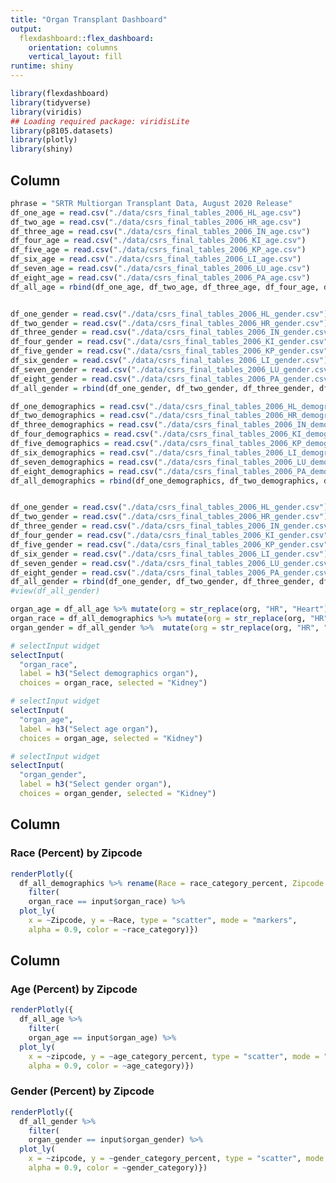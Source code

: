 ```yaml
---
title: "Organ Transplant Dashboard"
output: 
  flexdashboard::flex_dashboard:
    orientation: columns
    vertical_layout: fill
runtime: shiny
---
```


```r
library(flexdashboard)
library(tidyverse)
library(viridis)
## Loading required package: viridisLite
library(p8105.datasets)
library(plotly)
library(shiny)
```

Column {.sidebar}
-----------------------------------------------------------------------

```r
phrase = "SRTR Multiorgan Transplant Data, August 2020 Release"
df_one_age = read.csv("./data/csrs_final_tables_2006_HL_age.csv") 
df_two_age = read.csv("./data/csrs_final_tables_2006_HR_age.csv") 
df_three_age = read.csv("./data/csrs_final_tables_2006_IN_age.csv")
df_four_age = read.csv("./data/csrs_final_tables_2006_KI_age.csv")
df_five_age = read.csv("./data/csrs_final_tables_2006_KP_age.csv")
df_six_age = read.csv("./data/csrs_final_tables_2006_LI_age.csv")
df_seven_age = read.csv("./data/csrs_final_tables_2006_LU_age.csv")
df_eight_age = read.csv("./data/csrs_final_tables_2006_PA_age.csv")
df_all_age = rbind(df_one_age, df_two_age, df_three_age, df_four_age, df_five_age, df_six_age, df_seven_age, df_eight_age)


df_one_gender = read.csv("./data/csrs_final_tables_2006_HL_gender.csv") 
df_two_gender = read.csv("./data/csrs_final_tables_2006_HR_gender.csv") 
df_three_gender = read.csv("./data/csrs_final_tables_2006_IN_gender.csv")
df_four_gender = read.csv("./data/csrs_final_tables_2006_KI_gender.csv")
df_five_gender = read.csv("./data/csrs_final_tables_2006_KP_gender.csv")
df_six_gender = read.csv("./data/csrs_final_tables_2006_LI_gender.csv")
df_seven_gender = read.csv("./data/csrs_final_tables_2006_LU_gender.csv")
df_eight_gender = read.csv("./data/csrs_final_tables_2006_PA_gender.csv")
df_all_gender = rbind(df_one_gender, df_two_gender, df_three_gender, df_four_gender, df_five_gender, df_six_gender, df_seven_gender, df_eight_gender)

df_one_demographics = read.csv("./data/csrs_final_tables_2006_HL_demographics.csv") 
df_two_demographics = read.csv("./data/csrs_final_tables_2006_HR_demographics.csv") 
df_three_demographics = read.csv("./data/csrs_final_tables_2006_IN_demographics.csv")
df_four_demographics = read.csv("./data/csrs_final_tables_2006_KI_demographics.csv")
df_five_demographics = read.csv("./data/csrs_final_tables_2006_KP_demographics.csv")
df_six_demographics = read.csv("./data/csrs_final_tables_2006_LI_demographics.csv")
df_seven_demographics = read.csv("./data/csrs_final_tables_2006_LU_demographics.csv")
df_eight_demographics = read.csv("./data/csrs_final_tables_2006_PA_demographics.csv")
df_all_demographics = rbind(df_one_demographics, df_two_demographics, df_three_demographics, df_four_demographics, df_five_demographics, df_six_demographics, df_seven_demographics, df_eight_demographics)


df_one_gender = read.csv("./data/csrs_final_tables_2006_HL_gender.csv") 
df_two_gender = read.csv("./data/csrs_final_tables_2006_HR_gender.csv") 
df_three_gender = read.csv("./data/csrs_final_tables_2006_IN_gender.csv")
df_four_gender = read.csv("./data/csrs_final_tables_2006_KI_gender.csv")
df_five_gender = read.csv("./data/csrs_final_tables_2006_KP_gender.csv")
df_six_gender = read.csv("./data/csrs_final_tables_2006_LI_gender.csv")
df_seven_gender = read.csv("./data/csrs_final_tables_2006_LU_gender.csv")
df_eight_gender = read.csv("./data/csrs_final_tables_2006_PA_gender.csv")
df_all_gender = rbind(df_one_gender, df_two_gender, df_three_gender, df_four_gender, df_five_gender, df_six_gender, df_seven_gender, df_eight_gender)
#view(df_all_gender)

organ_age = df_all_age %>% mutate(org = str_replace(org, "HR", "Heart"), org = str_replace(org, "HL", "Heart-Lung"), org = str_replace(org, "IN", "Intestine"), org = str_replace(org, "KI", "Kidney"), org = str_replace(org, "KP", "Kidney-Pancreas"), org = str_replace(org, "LI", "Liver"), , org = str_replace(org, "LU", "Lung"), org = str_replace(org, "PA", "Pancreas")) %>%  pull(org)
organ_race = df_all_demographics %>% mutate(org = str_replace(org, "HR", "Heart"), org = str_replace(org, "HL", "Heart-Lung"), org = str_replace(org, "IN", "Intestine"), org = str_replace(org, "KI", "Kidney"), org = str_replace(org, "KP", "Kidney-Pancreas"), org = str_replace(org, "LI", "Liver"), , org = str_replace(org, "LU", "Lung"), org = str_replace(org, "PA", "Pancreas")) %>% pull(org)
organ_gender = df_all_gender %>%  mutate(org = str_replace(org, "HR", "Heart"), org = str_replace(org, "HL", "Heart-Lung"), org = str_replace(org, "IN", "Intestine"), org = str_replace(org, "KI", "Kidney"), org = str_replace(org, "KP", "Kidney-Pancreas"), org = str_replace(org, "LI", "Liver"), , org = str_replace(org, "LU", "Lung"), org = str_replace(org, "PA", "Pancreas")) %>% pull(org)

# selectInput widget
selectInput(
  "organ_race", 
  label = h3("Select demographics organ"),
  choices = organ_race, selected = "Kidney")

# selectInput widget
selectInput(
  "organ_age", 
  label = h3("Select age organ"),
  choices = organ_age, selected = "Kidney")

# selectInput widget
selectInput(
  "organ_gender", 
  label = h3("Select gender organ"),
  choices = organ_gender, selected = "Kidney")
```

Column {data-width=650}
-----------------------------------------------------------------------

### Race (Percent) by Zipcode

```r
renderPlotly({ 
  df_all_demographics %>% rename(Race = race_category_percent, Zipcode = zipcode) %>% mutate(race_category = str_replace(race_category, "african_american_allc2", "African American"), race_category = str_replace(race_category, "asian_allc2", "Asian"), race_category = str_replace(race_category, "hispanic_latino_allc2", "Hispanic or Latino"), race_category = str_replace(race_category, "race_other_allc2", "Other"), race_category = str_replace(race_category, "race_unknown_allc2", "Unknown"), race_category = str_replace(race_category, "white_allc2", "White")) %>%  
    filter(
    organ_race == input$organ_race) %>% 
  plot_ly(
    x = ~Zipcode, y = ~Race, type = "scatter", mode = "markers",
    alpha = 0.9, color = ~race_category)})
```

Column {data-width=350}
-----------------------------------------------------------------------

### Age (Percent) by Zipcode

```r
renderPlotly({ 
  df_all_age %>%
    filter(
    organ_age == input$organ_age) %>% 
  plot_ly(
    x = ~zipcode, y = ~age_category_percent, type = "scatter", mode = "markers",
    alpha = 0.9, color = ~age_category)})
```

### Gender (Percent) by Zipcode

```r
renderPlotly({ 
  df_all_gender %>%
    filter(
    organ_gender == input$organ_gender) %>% 
  plot_ly(
    x = ~zipcode, y = ~gender_category_percent, type = "scatter", mode = "markers",
    alpha = 0.9, color = ~gender_category)})

```